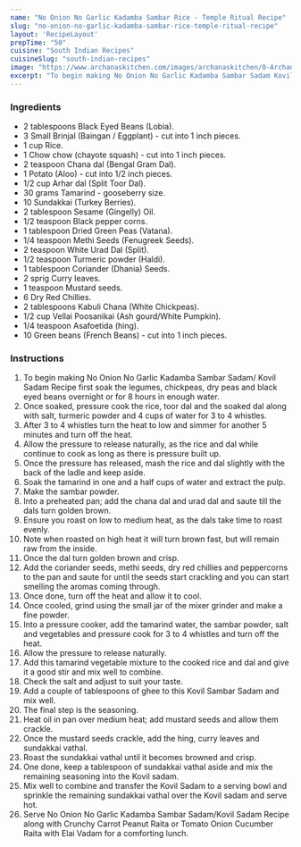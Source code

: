 ---
name: "No Onion No Garlic Kadamba Sambar Rice - Temple Ritual Recipe"
slug: "no-onion-no-garlic-kadamba-sambar-rice-temple-ritual-recipe"
layout: 'RecipeLayout'
prepTime: "50"
cuisine: "South Indian Recipes"
cuisineSlug: "south-indian-recipes"
image: "https://www.archanaskitchen.com/images/archanaskitchen/0-Archanas-Kitchen-Recipes/2019/No_Onion_No_Garlic_Kadamba_Sambar_Sadam_Kovil_Sadam_11_1600.jpg"
excerpt: "To begin making No Onion No Garlic Kadamba Sambar Sadam Kovil Sadam Recipe first soak the legumes, chickpeas, dry peas and black eyed beans overnight or for 8 hours in enough water"
---

### Ingredients

- 2 tablespoons Black Eyed Beans (Lobia).
- 3 Small Brinjal (Baingan / Eggplant) - cut into 1 inch pieces.
- 1 cup Rice.
- 1 Chow chow (chayote squash) - cut into 1 inch pieces.
- 2 teaspoon Chana dal (Bengal Gram Dal).
- 1 Potato (Aloo) - cut into 1/2 inch pieces.
- 1/2 cup Arhar dal (Split Toor Dal).
- 30 grams Tamarind - gooseberry size.
- 10 Sundakkai (Turkey Berries).
- 2 tablespoon Sesame (Gingelly) Oil.
- 1/2 teaspoon Black pepper corns.
- 1 tablespoon Dried Green Peas (Vatana).
- 1/4 teaspoon Methi Seeds (Fenugreek Seeds).
- 2 teaspoon White Urad Dal (Split).
- 1/2 teaspoon Turmeric powder (Haldi).
- 1 tablespoon Coriander (Dhania) Seeds.
- 2 sprig Curry leaves.
- 1 teaspoon Mustard seeds.
- 6 Dry Red Chillies.
- 2 tablespoons Kabuli Chana (White Chickpeas).
- 1/2 cup Vellai Poosanikai (Ash gourd/White Pumpkin).
- 1/4 teaspoon Asafoetida (hing).
- 10 Green beans (French Beans) - cut into 1 inch pieces.

### Instructions

1. To begin making No Onion No Garlic Kadamba Sambar Sadam/ Kovil Sadam Recipe first soak the legumes, chickpeas, dry peas and black eyed beans overnight or for 8 hours in enough water.
1. Once soaked, pressure cook the rice, toor dal and the soaked dal along with salt, turmeric powder and 4 cups of water for 3 to 4 whistles.
1. After 3 to 4 whistles turn the heat to low and simmer for another 5 minutes and turn off the heat.
1. Allow the pressure to release naturally, as the rice and dal while continue to cook as long as there is pressure built up.
1. Once the pressure has released, mash the rice and dal slightly with the back of the ladle and keep aside.
1. Soak the tamarind in one and a half cups of water and extract the pulp.
1. Make the sambar powder.
1. Into a preheated pan; add the chana dal and urad dal and saute till the dals turn golden brown.
1. Ensure you roast on low to medium heat, as the dals take time to roast evenly.
1. Note when roasted on high heat it will turn brown fast, but will remain raw from the inside.
1. Once the dal turn golden brown and crisp.
1. Add the coriander seeds, methi seeds, dry red chillies and peppercorns to the pan and saute for until the seeds start crackling and you can start smelling the aromas coming through.
1. Once done, turn off the heat and allow it to cool.
1. Once cooled, grind using the small jar of the mixer grinder and make a fine powder.
1. Into a pressure cooker, add the tamarind water, the sambar powder, salt and vegetables and pressure cook for 3 to 4 whistles and turn off the heat.
1. Allow the pressure to release naturally.
1. Add this tamarind vegetable mixture to the cooked rice and dal and give it a good stir and mix well to combine.
1. Check the salt and adjust to suit your taste.
1. Add a couple of tablespoons of ghee to this Kovil Sambar Sadam and mix well.
1. The final step is the seasoning.
1. Heat oil in pan over medium heat; add mustard seeds and allow them crackle.
1. Once the mustard seeds crackle, add the hing, curry leaves and sundakkai vathal.
1. Roast the sundakkai vathal until it becomes browned and crisp.
1. One done, keep a tablespoon of sundakkai vathal aside and mix the remaining seasoning into the Kovil sadam.
1. Mix well to combine and transfer the Kovil Sadam to a serving bowl and sprinkle the remaining sundakkai vathal over the Kovil sadam and serve hot.
1. Serve No Onion No Garlic Kadamba Sambar Sadam/Kovil Sadam Recipe along with Crunchy Carrot Peanut Raita or Tomato Onion Cucumber Raita with Elai Vadam  for a comforting lunch.
